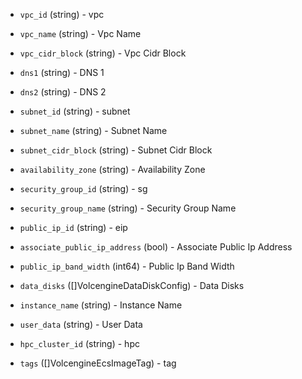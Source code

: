 <!-- Code generated from the comments of the VolcengineEcsConfig struct in builder/ecs/volcengine_ecs_config.go; DO NOT EDIT MANUALLY -->

- `vpc_id` (string) - vpc

- `vpc_name` (string) - Vpc Name

- `vpc_cidr_block` (string) - Vpc Cidr Block

- `dns1` (string) - DNS 1

- `dns2` (string) - DNS 2

- `subnet_id` (string) - subnet

- `subnet_name` (string) - Subnet Name

- `subnet_cidr_block` (string) - Subnet Cidr Block

- `availability_zone` (string) - Availability Zone

- `security_group_id` (string) - sg

- `security_group_name` (string) - Security Group Name

- `public_ip_id` (string) - eip

- `associate_public_ip_address` (bool) - Associate Public Ip Address

- `public_ip_band_width` (int64) - Public Ip Band Width

- `data_disks` ([]VolcengineDataDiskConfig) - Data Disks

- `instance_name` (string) - Instance Name

- `user_data` (string) - User Data

- `hpc_cluster_id` (string) - hpc

- `tags` ([]VolcengineEcsImageTag) - tag

<!-- End of code generated from the comments of the VolcengineEcsConfig struct in builder/ecs/volcengine_ecs_config.go; -->
